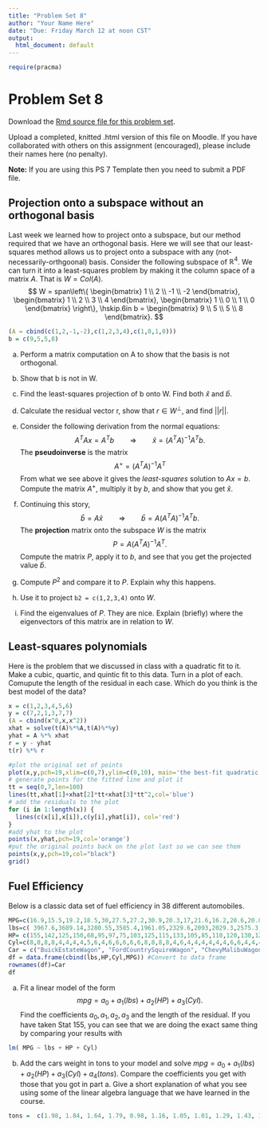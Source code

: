 ```yaml
---
title: "Problem Set 8"
author: "Your Name Here"
date: "Due: Friday March 12 at noon CST"
output:
  html_document: default
---
```




```r
require(pracma)
```


# Problem Set 8

Download the [Rmd source file  for this problem set](https://raw.githubusercontent.com/Tom-Halverson/math236_s21/main/PS8.Rmd).



Upload a completed, knitted .html version of this file on Moodle. If you have collaborated with others on this assignment (encouraged), please include their names here (no penalty).

**Note:** If you are using this PS 7 Template then you need to submit a PDF file.

## Projection onto a subspace without an orthogonal basis

Last week we learned how to project onto a subspace, but our method required that we have an orthogonal basis. Here we will see that our least-squares method allows us to project onto a subspace with any (not-necessarily-orthgoonal) basis. Consider the following subspace of $\mathbb{R}^4$. We can turn it into a least-squares problem by making it the column space of a matrix $A$. That is $W = Col(A)$.
$$
W = span\left\{
\begin{bmatrix} 1 \\ 2 \\ -1 \\ -2 \end{bmatrix}, 
\begin{bmatrix} 1 \\ 2 \\ 3 \\ 4 \end{bmatrix}, 
\begin{bmatrix} 1 \\ 0 \\ 1 \\ 0 \end{bmatrix}
\right\}, \hskip.6in
b = \begin{bmatrix} 9 \\ 5 \\ 5 \\ 8 \end{bmatrix}.
$$
```r
(A = cbind(c(1,2,-1,-2),c(1,2,3,4),c(1,0,1,0)))
b = c(9,5,5,8)
```


a. Perform a matrix computation on A to show that the basis is not orthogonal. 
b. Show that b is not in W. 
c. Find the least-squares projection of b onto W. Find both $\hat x$ and $\hat b$.
d. Calculate the residual vector r, show that $r \in W^\perp$, and find $||r||$.
e. Consider the following derivation from the normal equations:
$$
A^T A x = A^T b \qquad \Longrightarrow \qquad \hat x = (A^T A)^{-1} A^T b.
$$
The **pseudoinverse** is the matrix 
$$
A^+ = (A^T A)^{-1} A^T
$$
From what we see above it gives the *least-squares* solution to $A x = b$. Compute the matrix $A^+$, multiply it by $b$, and show that you get $\hat x$.

f. Continuing this story,
$$
\hat b = A \hat x \qquad \Longrightarrow \qquad \hat b =  A (A^T A)^{-1} A^T b.
$$
The **projection** matrix onto the subspace $W$ is the matrix
$$
P = A (A^T A)^{-1} A^T.
$$
Compute the matrix $P$, apply it to $b$, and see that you get the projected value $\hat b$.
g. Compute $P^2$ and compare it to $P$. Explain why this happens.
f. Use it to project `b2 = c(1,2,3,4)` onto $W$.
g. Find the eigenvalues of $P$. They are nice. Explain (briefly) where the eigenvectors of this matrix are in relation to $W$.


## Least-squares polynomials

Here is the problem that we discussed in class with a quadratic fit to it. Make a cubic, quartic, and quintic fit to this data. Turn in a plot of each. Comupute the length of the residual in each case. Which do you think is the best model of the data?


```r
x = c(1,2,3,4,5,6)
y = c(7,2,1,3,7,7)
(A = cbind(x^0,x,x^2))
xhat = solve(t(A)%*%A,t(A)%*%y)
yhat = A %*% xhat
r = y - yhat
t(r) %*% r
```

```r
#plot the original set of points
plot(x,y,pch=19,xlim=c(0,7),ylim=c(0,10), main='the best-fit quadratic function')
# generate points for the fitted line and plot it
tt = seq(0,7,len=100)  
lines(tt,xhat[1]+xhat[2]*tt+xhat[3]*tt^2,col='blue')
# add the residuals to the plot
for (i in 1:length(x)) {
  lines(c(x[i],x[i]),c(y[i],yhat[i]), col='red')
}
#add yhat to the plot
points(x,yhat,pch=19,col='orange')
#put the original points back on the plot last so we can see them 
points(x,y,pch=19,col="black")
grid()
```

## Fuel Efficiency

Below is a classic data set of fuel efficiency in 38 different automobiles.
```r
MPG=c(16.9,15.5,19.2,18.5,30,27.5,27.2,30.9,20.3,17,21.6,16.2,20.6,20.8,18.6,18.1,17,17.6,16.5,18.2,26.5,21.9,34.1,35.1,27.4,31.5,29.5,28.4,28.8,26.8,33.5,34.2,31.8,37.3,30.5,22,21.5,31.9)
lbs=c( 3967.6,3689.14,3280.55,3585.4,1961.05,2329.6,2093,2029.3,2575.3,2857.4,2543.45,3103.1,3075.8,2793.7,3294.2,3103.1,3494.4,3389.75,3599.05,3485.3,2352.35,2648.1,1797.25,1742.65,2429.7,1810.9,1942.85,2429.7,2361.45,2457,2325.96,2002,1838.2,1938.3,1992.9,2561.65,2366,1925)
HP= c(155,142,125,150,68,95,97,75,103,125,115,133,105,85,110,120,130,129,138,135,88,109,65,80,80,71,68,90,115,115,90,70,65,69,78,97,110,71)
Cyl=c(8,8,8,8,4,4,4,4,5,6,4,6,6,6,6,6,8,8,8,8,4,6,4,4,4,4,4,4,6,6,4,4,4,4,4,6,4,4)
Car = c("BuickEstateWagon", "FordCountrySquireWagon", "ChevyMalibuWagon", "ChryslerLeBaronWagon", "Chevette", "ToyotaCorona", "Datsun510", "DodgeOmni", "Audi5000", "Volvo240GL", "Saab99GLE", "Peugeot694SL", "BuickCenturySpecial", "MercuryZephyr", "DodgeAspen", "AMCConcordD/L", "ChevyCapriceClassic", "FordLTD", "MercuryGrandMarquis", "DodgeStRegis", "FordMustang4", "FordMustangGhia", "MazdaGLC", "DodgeColt", "AMCSpirit", "VWScirocco", "HondaAccordLX", "BuickSkylark", "ChevyCitation", "OldsOmega", "PontiacPhoenix", "PlymouthHorizon", "Datsun210", "FiatStrada", "VWDasher", "Datsun810", "BMW320i", "VWRabbit")
df = data.frame(cbind(lbs,HP,Cyl,MPG)) #Convert to data frame
rownames(df)=Car
df
```

a. Fit a linear model of the form
$$
mpg = a_0 + a_1 (lbs) + a_2 (HP) + a_3 (Cyl).
$$
Find the coefficients $a_0,a_1,a_2,a_3$ and the length of the residual. If you have taken Stat 155, you can see that we are doing the exact same thing by comparing your results with

```r
lm( MPG ~ lbs + HP + Cyl)
```
b. Add the cars weight in tons to your model and solve $mpg = a_0 + a_1 (lbs) + a_2 (HP) + a_3 (Cyl) + a_4 (tons).$ Compare the coefficients you get with those that you got in part a. Give a short explanation of what you see using some of the linear algebra language that we have learned in the course. 
```r
tons =  c(1.98, 1.84, 1.64, 1.79, 0.98, 1.16, 1.05, 1.01, 1.29, 1.43, 1.27, 1.55, 1.54, 1.40, 1.65, 1.55, 1.75, 1.69, 1.80, 1.74, 1.18, 1.32, 0.90, 0.87, 1.21, 0.91,0.97, 1.21, 1.18, 1.23, 1.16, 1.00, 0.92, 0.97, 1.00, 1.28, 1.18, 0.96)
```
 